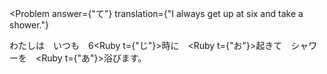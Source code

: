 
<Problem
  answer={"て"}
  translation={"I always get up at six and take a shower."}
>
  わたしは　いつも　6<Ruby t={"じ"}>時</Ruby>に　<Ruby t={"お"}>起</Ruby>き<Hide>て</Hide>　シャワーを　<Ruby t={"あ"}>浴</Ruby>びます。
</Problem>